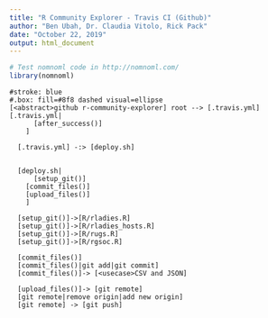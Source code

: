 ---
title: "R Community Explorer - Travis CI (Github)"
author: "Ben Ubah, Dr. Claudia Vitolo, Rick Pack"
date: "October 22, 2019"
output: html_document
---

```{r one, echo = FALSE, include = FALSE}
# Test nomnoml code in http://nomnoml.com/
library(nomnoml)
```

```{nomnoml, echo = FALSE}
#stroke: blue
#.box: fill=#8f8 dashed visual=ellipse
[<abstract>github r-community-explorer] root --> [.travis.yml]
[.travis.yml|
      [after_success()]
    ]
  
  [.travis.yml] -:> [deploy.sh]

  
  [deploy.sh|
      [setup_git()]
    [commit_files()]
    [upload_files()]
    ]
  
  [setup_git()]->[R/rladies.R]
  [setup_git()]->[R/rladies_hosts.R]
  [setup_git()]->[R/rugs.R]
  [setup_git()]->[R/rgsoc.R]    
  
  [commit_files()]
  [commit_files()|git add|git commit]
  [commit_files()]-> [<usecase>CSV and JSON]
  
  [upload_files()]-> [git remote]
  [git remote|remove origin|add new origin]
  [git remote] -> [git push]
```

